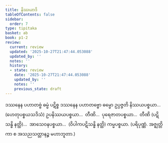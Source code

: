 ```yaml
---
title: နိဿယာဒိ
tableOfContents: false
sidebar:
  order: 7
type: tipitaka
basket: ab
book: p1-2
review:
  current: review
  updated: '2025-10-27T21:47:44.053088'
  updated_by: ''
  notes: ''
  history:
  - state: review
    date: '2025-10-27T21:47:44.053088'
    updated_by: ''
    notes: ''
    previous_state: draft
---
```



<ReviewStatus review={frontmatter.review} showDetails={true} />

<HypothesisAnnotation frontmatter={frontmatter} />

<DynamicBreadcrumb />

<Division number="12" book="p1-2" e="ch" v="37" p="138">

<Paragraph number="816" book="p1-2">
ဒဿနေန ပဟာတဗ္ဗံ ဓမ္မံ ပဋိစ္စ ဒဿနေန ပဟာတဗ္ဗော ဓမ္မော ဥပ္ပဇ္ဇတိ နိဿယပစ္စယာ…  (ဟေတုပစ္စယသဒိသံ) ဥပနိဿယပစ္စယာ…  တီဏိ…  ပုရေဇာတပစ္စယာ…  တီဏိ (ပဋိသန္ဓိ နတ္ထိ)…  အာသေဝနပစ္စယာ…  (ဝိပါကပဋိသန္ဓိ နတ္ထိ) ကမ္မပစ္စယာ. (ပရိပုဏ္ဏံ. အဇ္ဈတ္တိကာ စ အသညသတ္တာနဉ္စ မဟာဘူတာ.)
</Paragraph>
</Division>